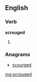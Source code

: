 ==English==

===Verb===
'''scrouged'''

# {{past of|scrouge}}

===Anagrams===
* [[scourged#English|scourged]]

[[mg:scrouged]]